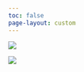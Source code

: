 ```yaml
---
toc: false
page-layout: custom
---
```


::: light-mode
[![](images/index_light.png)](about.qmd)
:::

::: dark-mode
[![](images/index_dark.png)](about.qmd)
:::
